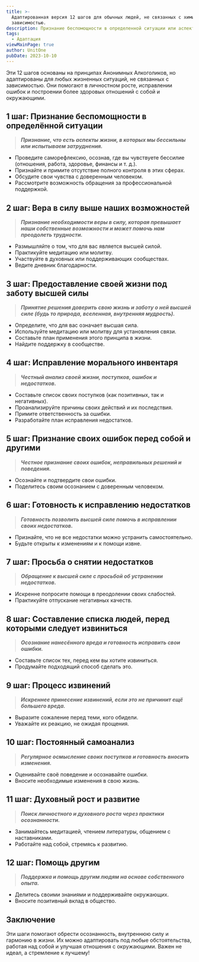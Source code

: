 ```yaml
---
title: >-
  Адаптированная версия 12 шагов для обычных людей, не связанных с химической  
  зависимостью.
description: Признание беспомощности в определенной ситуации или аспекте жизни.
tags:
  - Адаптация
viewMainPage: true
author: UnitOne
pubDate: 2023-10-10
---
```

Эти 12 шагов основаны на принципах Анонимных Алкоголиков, но адаптированы для любых жизненных ситуаций, не связанных с зависимостью. Они помогают в личностном росте, исправлении ошибок и построении более здоровых отношений с собой и окружающими.

## **1 шаг: Признание беспомощности в определённой ситуации**

> ***Признание, что есть аспекты жизни, в которых мы бессильны или испытываем затруднения.***

* Проведите саморефлексию, осознав, где вы чувствуете бессилие (отношения, работа, здоровье, финансы и т. д.).
* Признайте и примите отсутствие полного контроля в этих сферах.
* Обсудите свои чувства с доверенным человеком.
* Рассмотрите возможность обращения за профессиональной поддержкой.

## **2 шаг: Вера в силу выше наших возможностей**

> ***Признание необходимости веры в силу, которая превышает наши собственные возможности и может помочь нам преодолеть трудности.***

* Размышляйте о том, что для вас является высшей силой.
* Практикуйте медитацию или молитву.
* Участвуйте в духовных или поддерживающих сообществах.
* Ведите дневник благодарности.

## **3 шаг: Предоставление своей жизни под заботу высшей силы**

> ***Принятие решения доверить свою жизнь и заботу о ней высшей силе (будь то природа, вселенная, внутренняя мудрость).***

* Определите, что для вас означает высшая сила.
* Используйте медитацию или молитву для установления связи.
* Составьте план применения этого принципа в жизни.
* Найдите поддержку в сообществе.

## **4 шаг: Исправление морального инвентаря**

> ***Честный анализ своей жизни, поступков, ошибок и недостатков.***

* Составьте список своих поступков (как позитивных, так и негативных).
* Проанализируйте причины своих действий и их последствия.
* Примите ответственность за ошибки.
* Разработайте план исправления недостатков.

## **5 шаг: Признание своих ошибок перед собой и другими**

> ***Честное признание своих ошибок, неправильных решений и поведения.***

* Осознайте и подтвердите свои ошибки.
* Поделитесь своим осознанием с доверенным человеком.

## **6 шаг: Готовность к исправлению недостатков**

> ***Готовность позволить высшей силе помочь в исправлении своих недостатков.***

* Признайте, что не все недостатки можно устранить самостоятельно.
* Будьте открыты к изменениям и к помощи извне.

## **7 шаг: Просьба о снятии недостатков**

> ***Обращение к высшей силе с просьбой об устранении недостатков.***

* Искренне попросите помощи в преодолении своих слабостей.
* Практикуйте отпускание негативных качеств.

## **8 шаг: Составление списка людей, перед которыми следует извиниться**

> ***Осознание нанесённого вреда и готовность исправить свои ошибки.***

* Составьте список тех, перед кем вы хотите извиниться.
* Продумайте подходящий способ сделать это.

## **9 шаг: Процесс извинений**

> ***Искреннее принесение извинений, если это не причинит ещё большего вреда.***

* Выразите сожаление перед теми, кого обидели.
* Уважайте их реакцию, не ожидая прощения.

## **10 шаг: Постоянный самоанализ**

> ***Регулярное осмысление своих поступков и готовность вносить изменения.***

* Оценивайте своё поведение и осознавайте ошибки.
* Вносите необходимые изменения в свою жизнь.

## **11 шаг: Духовный рост и развитие**

> ***Поиск личностного и духовного роста через практики осознанности.***

* Занимайтесь медитацией, чтением литературы, общением с наставниками.
* Работайте над собой, стремясь к развитию.

## **12 шаг: Помощь другим**

> ***Поддержка и помощь другим людям на основе собственного опыта.***

* Делитесь своими знаниями и поддерживайте окружающих.
* Вносите позитивный вклад в общество.

## **Заключение**

Эти шаги помогают обрести осознанность, внутреннюю силу и гармонию в жизни. Их можно адаптировать под любые обстоятельства, работая над собой и улучшая отношения с окружающими. Важен не идеал, а стремление к лучшему!
